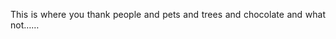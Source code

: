 <style>
body {
text-align: justify}
</style>

This is where you thank people and pets and trees and chocolate and what not......<br>
